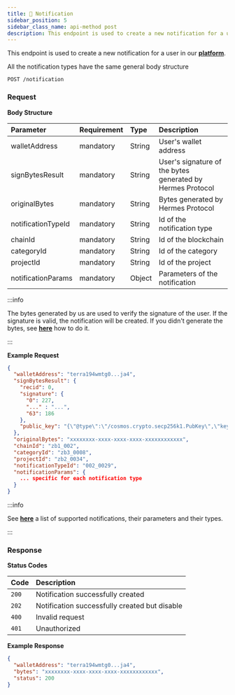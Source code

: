 ```yaml
---
title: 🔔 Notification
sidebar_position: 5
sidebar_class_name: api-method post
description: This endpoint is used to create a new notification for a user in our platform.
---
```


This endpoint is used to create a new notification for a user in our [**platform**](https://app.hermesprotocol.io/notifications).

All the notification types have the same general body structure

```
POST /notification
```

### Request

**Body Structure**

 | Parameter                               | Requirement | Type    | Description                                                                             | 
 | :-------------------------------------- | :---------- | :------ | :-------------------------------------------------------------------------------------- |
 | walletAddress                           | mandatory   | String  | User's wallet address                                                                   |
 | signBytesResult                         | mandatory   | String  | User's signature of the bytes generated by Hermes Protocol                              |
 | originalBytes                           | mandatory   | String  | Bytes generated by Hermes Protocol                                                      |
 | notificationTypeId                      | mandatory   | String  | Id of the notification type                                                             |
 | chainId                                 | mandatory   | String  | Id of the blockchain                                                                    |
 | categoryId                              | mandatory   | String  | Id of the category                                                                      |
 | projectId                               | mandatory   | String  | Id of the project                                                                       |
 | notificationParams                      | mandatory   | Object  | Parameters of the notification                                                          |



:::info

The bytes generated by us are used to verify the signature of the user. If the signature is valid, the notification will be created. If you didn't generate the bytes, see [**here**](/public-api/generate-bytes) how to do it.

:::


**Example Request**

```json
{
  "walletAddress": "terra194wmtg0...ja4",
  "signBytesResult": {
    "recid": 0,
    "signature": {
      "0": 227,
      "..." : "...",
      "63": 186
    },
    "public_key": "{\"@type\":\"/cosmos.crypto.secp256k1.PubKey\",\"key\":\"xxx\"}"
  },
  "originalBytes": "xxxxxxxx-xxxx-xxxx-xxxx-xxxxxxxxxxxx",
  "chainId": "zb1_002",
  "categoryId": "zb3_0008",
  "projectId": "zb2_0034",
  "notificationTypeId": "002_0029",
  "notificationParams": {
    ... specific for each notification type 
  }
}
```

:::info

See [**here**](/public-api/#supported-notifications) a list of supported notifications, their parameters and their types.

:::

### Response

**Status Codes**

| Code  | Description                                   |
| :---- | :-------------------------------------------- |
| `200` | Notification successfully created             |
| `202` | Notification successfully created but disable |
| `400` | Invalid request                               |
| `401` | Unauthorized                                  |

**Example Response**

```json
{
  "walletAddress": "terra194wmtg0...ja4",
  "bytes": "xxxxxxxx-xxxx-xxxx-xxxx-xxxxxxxxxxxx",
  "status": 200
}
```
